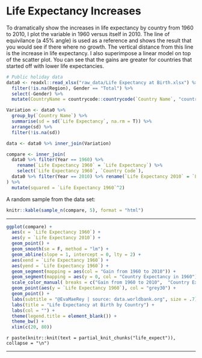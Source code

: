 # Life Expectancy Increases

To dramatically show the increases in life expectancy by country from 1960 to 2010, I plot the variable in 1960 versus itself in 2010.  The line of equivilance (a 45% angle) is used as a reference and shows the result that you would see if there where no growth.  The vertical distance from this line is the increase in life expectancy. I also superimpose a linear model on top of the scatter plot.  You can see that the gains are greater for countries that started off with lower life expectancies.    

```r

# Public holiday data
data0 <- readxl::read_xlsx("raw_data/Life Expectancy at Birth.xlsx") %>%
  filter(!is.na(Region), Gender == "Total") %>%
  select(-Gender) %>%
  mutate(CountryName = countrycode::countrycode(`Country Name`, "country.name", "country.name"))

Variation <- data0 %>%
  group_by(`Country Name`) %>%
  summarise(sd = sd(`Life Expectancy`, na.rm = T)) %>%
  arrange(sd) %>%
  filter(!is.na(sd))

data <- data0 %>% inner_join(Variation)

compare <- inner_join(
  data0 %>% filter(Year == 1960) %>% 
    rename(`Life Expectancy 1960` = `Life Expectancy`) %>% 
    select(`Life Expectancy 1960`, `Country Code`),
  data0 %>% filter(Year == 2010) %>% rename(`Life Expectancy 2010` = `Life Expectancy`)
) %>%
  mutate(squared = `Life Expectancy 1960`^2) 


```


A random sample from the data set: 
```r
knitr::kable(sample_n(compare, 5), format = "html")
```

---


```r
ggplot(compare) +
  aes(x = `Life Expectancy 1960`) + 
  aes(y = `Life Expectancy 2010`) +
  geom_point() +
  geom_smooth(se = F, method = "lm") +
  geom_abline(slope = 1, intercept = 0, lty = 2) +
  aes(xend = `Life Expectancy 1960`) +
  aes(yend = `Life Expectancy 1960`) +
  geom_segment(mapping = aes(col = "Gain from 1960 to 2010")) +
  geom_segment(mapping = aes(y = 0, col = "Country Expectancy in 1960")) +
  scale_color_manual( breaks = c("Gain from 1960 to 2010",  "Country Expectancy in 1960"), values = c("grey59", "grey30", "grey30")) +
  geom_point(aes(y = `Life Expectancy 1960`), col = "grey30") +
  geom_point() +
  labs(subtitle = "@EvaMaeRey | source: data.worldbank.org", size = .7) +
  labs(title = "Life Expectancy at Birth by Country") + 
  labs(col = "") +
  theme(legend.title = element_blank()) +
  theme_bw() +
  xlim(c(20, 80))
```


`r paste(knitr::knit(text = partial_knit_chunks("life_expect")), collapse = "\n")`


---
